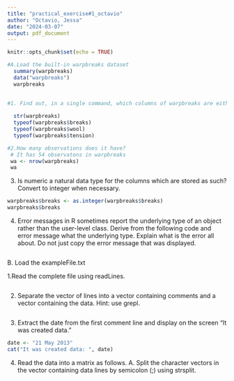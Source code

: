 ```yaml
---
title: "practical_exercise#1_octavio"
author: "Octavio, Jessa"
date: "2024-03-07"
output: pdf_document
---
```



```r
knitr::opts_chunk$set(echo = TRUE)
```



```r
#A.Load the built-in warpbreaks dataset
  summary(warpbreaks)
  data("warpbreaks")
  warpbreaks
 
```

```r
#1. Find out, in a single command, which columns of warpbreaks are either numeric or integer. What are the data types of each column?
 
  str(warpbreaks)
  typeof(warpbreaks$breaks)
  typeof(warpbreaks$wool)
  typeof(warpbreaks$tension)
```

```r
#2.How many observations does it have?
 # It has 54 observatons in warpbreaks
 wa <- nrow(warpbreaks)
 wa
```
3. Is numeric a natural data type for the columns which are stored as such? Convert to
integer when necessary.
```r
warpbreaks$breaks <- as.integer(warpbreaks$breaks)
warpbreaks$breaks
```

4. Error messages in R sometimes report the underlying type of an object rather than the
user-level class. Derive from the following code and error message what the
underlying type. Explain what is the error all about. Do not just copy the error
message that was displayed.
```r

```

B. Load the exampleFile.txt

1.Read the complete file using readLines.
```r

```

2. Separate the vector of lines into a vector containing comments and a vector
containing the data. Hint: use grepl.
```r

```

3. Extract the date from the first comment line and display on the screen “It was created
data.”
```r
date <- "21 May 2013"
cat("It was created data: ", date)
```
4. Read the data into a matrix as follows.
A. Split the character vectors in the vector containing data lines by semicolon (;)
using strsplit.

 